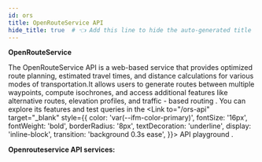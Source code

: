 ```yaml
---
id: ors
title: OpenRouteService API
hide_title: true  # 👈 Add this line to hide the auto-generated title
---
```




**OpenRouteService**

The OpenRouteService API is a web-based service that provides optimized route planning, estimated travel times, and distance calculations for various modes of transportation.It allows users to generate routes between multiple waypoints, compute isochrones, and access additional features like alternative routes, elevation profiles, and traffic - based routing
. You can explore its features and test queries in the <Link to="/ors-api"
target="_blank"
style={{ 
  color: 'var(--ifm-color-primary)', 
  fontSize: '16px',
  fontWeight: 'bold',
  borderRadius: '8px',
  textDecoration: 'underline',
  display: 'inline-block',
  transition: 'background 0.3s ease',
}}> API playground </Link>.


**Openrouteservice API services:**
<ServicesList />